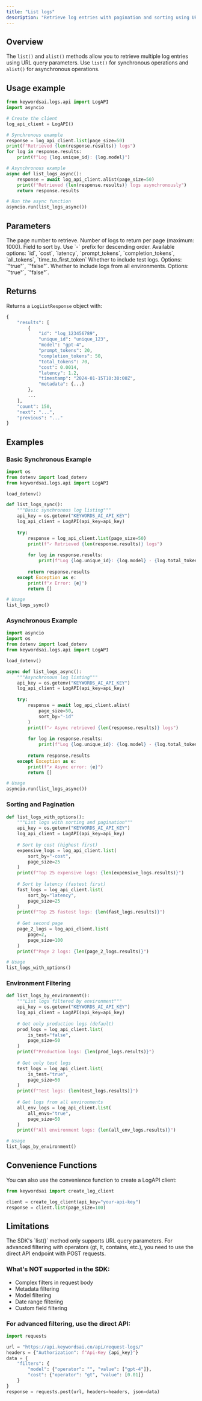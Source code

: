 ```yaml
---
title: "List logs"
description: "Retrieve log entries with pagination and sorting using URL query parameters"
---
```


## Overview

The `list()` and `alist()` methods allow you to retrieve multiple log entries using URL query parameters. Use `list()` for synchronous operations and `alist()` for asynchronous operations.

## Usage example

```python
from keywordsai.logs.api import LogAPI
import asyncio

# Create the client
log_api_client = LogAPI()

# Synchronous example
response = log_api_client.list(page_size=50)
print(f"Retrieved {len(response.results)} logs")
for log in response.results:
    print(f"Log {log.unique_id}: {log.model}")

# Asynchronous example
async def list_logs_async():
    response = await log_api_client.alist(page_size=50)
    print(f"Retrieved {len(response.results)} logs asynchronously")
    return response.results

# Run the async function
asyncio.run(list_logs_async())
```

## Parameters

<ParamField path="page" type="int" default="1">
  The page number to retrieve.
</ParamField>

<ParamField path="page_size" type="int" default="100">
  Number of logs to return per page (maximum: 1000).
</ParamField>

<ParamField path="sort_by" type="str" default="-id">
  Field to sort by. Use `-` prefix for descending order.
  Available options: `id`, `cost`, `latency`, `prompt_tokens`, `completion_tokens`, `all_tokens`, `time_to_first_token`
</ParamField>

<ParamField path="is_test" type="str" default="false">
  Whether to include test logs. Options: `"true"`, `"false"`.
</ParamField>

<ParamField path="all_envs" type="str" default="false">
  Whether to include logs from all environments. Options: `"true"`, `"false"`.
</ParamField>

## Returns

Returns a `LogListResponse` object with:

```python
{
    "results": [
        {
            "id": "log_123456789",
            "unique_id": "unique_123",
            "model": "gpt-4",
            "prompt_tokens": 20,
            "completion_tokens": 50,
            "total_tokens": 70,
            "cost": 0.0014,
            "latency": 1.2,
            "timestamp": "2024-01-15T10:30:00Z",
            "metadata": {...}
        },
        ...
    ],
    "count": 150,
    "next": "...",
    "previous": "..."
}
```

## Examples

### Basic Synchronous Example

```python
import os
from dotenv import load_dotenv
from keywordsai.logs.api import LogAPI

load_dotenv()

def list_logs_sync():
    """Basic synchronous log listing"""
    api_key = os.getenv("KEYWORDS_AI_API_KEY")
    log_api_client = LogAPI(api_key=api_key)
    
    try:
        response = log_api_client.list(page_size=50)
        print(f"✓ Retrieved {len(response.results)} logs")
        
        for log in response.results:
            print(f"Log {log.unique_id}: {log.model} - {log.total_tokens} tokens - ${log.cost:.4f}")
            
        return response.results
    except Exception as e:
        print(f"✗ Error: {e}")
        return []

# Usage
list_logs_sync()
```

### Asynchronous Example

```python
import asyncio
import os
from dotenv import load_dotenv
from keywordsai.logs.api import LogAPI

load_dotenv()

async def list_logs_async():
    """Asynchronous log listing"""
    api_key = os.getenv("KEYWORDS_AI_API_KEY")
    log_api_client = LogAPI(api_key=api_key)
    
    try:
        response = await log_api_client.alist(
            page_size=50,
            sort_by="-id"
        )
        print(f"✓ Async retrieved {len(response.results)} logs")
        
        for log in response.results:
            print(f"Log {log.unique_id}: {log.model} - {log.total_tokens} tokens")
            
        return response.results
    except Exception as e:
        print(f"✗ Async error: {e}")
        return []

# Usage
asyncio.run(list_logs_async())
```

### Sorting and Pagination

```python
def list_logs_with_options():
    """List logs with sorting and pagination"""
    api_key = os.getenv("KEYWORDS_AI_API_KEY")
    log_api_client = LogAPI(api_key=api_key)
    
    # Sort by cost (highest first)
    expensive_logs = log_api_client.list(
        sort_by="-cost",
        page_size=25
    )
    print(f"Top 25 expensive logs: {len(expensive_logs.results)}")
    
    # Sort by latency (fastest first)
    fast_logs = log_api_client.list(
        sort_by="latency",
        page_size=25
    )
    print(f"Top 25 fastest logs: {len(fast_logs.results)}")
    
    # Get second page
    page_2_logs = log_api_client.list(
        page=2,
        page_size=100
    )
    print(f"Page 2 logs: {len(page_2_logs.results)}")

# Usage
list_logs_with_options()
```

### Environment Filtering

```python
def list_logs_by_environment():
    """List logs filtered by environment"""
    api_key = os.getenv("KEYWORDS_AI_API_KEY")
    log_api_client = LogAPI(api_key=api_key)
    
    # Get only production logs (default)
    prod_logs = log_api_client.list(
        is_test="false",
        page_size=50
    )
    print(f"Production logs: {len(prod_logs.results)}")
    
    # Get only test logs
    test_logs = log_api_client.list(
        is_test="true",
        page_size=50
    )
    print(f"Test logs: {len(test_logs.results)}")
    
    # Get logs from all environments
    all_env_logs = log_api_client.list(
        all_envs="true",
        page_size=50
    )
    print(f"All environment logs: {len(all_env_logs.results)}")

# Usage
list_logs_by_environment()
```

## Convenience Functions

You can also use the convenience function to create a LogAPI client:

```python
from keywordsai import create_log_client

client = create_log_client(api_key="your-api-key")
response = client.list(page_size=100)
```

## Limitations

<Warning>
The SDK's `list()` method only supports URL query parameters. For advanced filtering with operators (gt, lt, contains, etc.), you need to use the direct API endpoint with POST requests.
</Warning>

### What's NOT supported in the SDK:
- Complex filters in request body
- Metadata filtering
- Model filtering
- Date range filtering
- Custom field filtering

### For advanced filtering, use the direct API:
```python
import requests

url = "https://api.keywordsai.co/api/request-logs/"
headers = {"Authorization": f"Api-Key {api_key}"}
data = {
    "filters": {
        "model": {"operator": "", "value": ["gpt-4"]},
        "cost": {"operator": "gt", "value": [0.01]}
    }
}
response = requests.post(url, headers=headers, json=data)
```